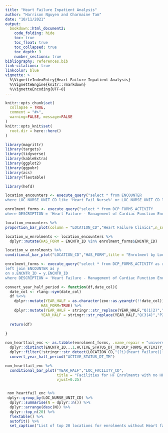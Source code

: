 ```yaml
---
title: "Heart Failure Inpatient Analysis"
author: "Harrison Nguyen and Charmaine Tam"
date: "10/11/2021"
output:  
  bookdown::html_document2:
    code_folding: hide
    toc: true
    toc_float: true
    toc_collapsed: true
    toc_depth: 3
    number_sections: true
bibliography: references.bib
link-citations: true
linkcolor: blue
vignette: >
  %\VignetteIndexEntry{Heart Failure Inpatient Analysis}
  %\VignetteEngine{knitr::rmarkdown}
  %\VignetteEncoding{UTF-8}
---
```


```r
knitr::opts_chunk$set(
  collapse = TRUE,
  comment = "#>",
  warning=FALSE, message=FALSE
)
knitr::opts_knit$set(
  root.dir = here::here()
)
```

```r

library(magrittr)
library(targets)
library(tidyverse)
library(kableExtra)
library(ggplot2)
library(ggpubr)
library(acs)
library(flextable)

library(hefd)

```


```r
location_encounters <- execute_query("select * from ENCOUNTER
where LOC_NURSE_UNIT_CD like 'Heart Fail Nurse%' or LOC_NURSE_UNIT_CD like 'Heart Failure Rev%'")

enrolment_forms <- execute_query("select * from DCP_FORMS_ACTIVITY
where DESCRIPTION = 'Heart Failure - Management of Cardiac Function Enrolment'")
```



```r
location_encounters %>%
proportion_bar_plot(column = "LOCATION_CD","Heart Failure Clinics",n_suffix = "encounters",vjust=0.25) + coord_flip()
```
```r

location_w_enrolments <- location_encounters %>%
  dplyr::mutate(HAS_FORM = ENCNTR_ID %in% enrolment_forms$ENCNTR_ID)
```

```r
location_w_enrolments %>%
conditional_bar_plot("LOCATION_CD","HAS_FORM",title = "Enrolment by Location","encounters",vjust=0.25) + coord_flip()
```

```r

enrolment_forms <- execute_query("select * from DCP_FORMS_ACTIVITY as x
left join ENCOUNTER as y
on x.ENCNTR_ID = y.ENCNTR_ID
where DESCRIPTION = 'Heart Failure - Management of Cardiac Function Enrolment'")
```
```r
convert_year_half_period <- function(df,date_col){
  date_col <- rlang::sym(date_col)
  df %<>% 
    dplyr::mutate(YEAR_HALF = as.character(zoo::as.yearqtr(!!date_col)),
                HAS_FORM=TRUE) %>%
    dplyr::mutate(YEAR_HALF = stringr::str_replace(YEAR_HALF,"Q(1|2)","P1"),
                YEAR_HALF = stringr::str_replace(YEAR_HALF,"Q(3|4)","P2"))
  
  return(df)
  
}

```
```r
non_heartfail_enc <- as.tibble(enrolment_forms, .name_repair = "universal") %>%
  dplyr::distinct(ENCNTR_ID...1,ACTIVE_STATUS_DT_TM,DCP_FORMS_ACTIVITY_ID,LOC_FACILITY_CD,LOCATION_CD,LOC_NURSE_UNIT_CD) %>%
  dplyr::filter(!stringr::str_detect(LOCATION_CD,"(?i)(heart failure)|(heart fail nurse)")) %>%
  convert_year_half_period("ACTIVE_STATUS_DT_TM")

non_heartfail_enc %>%
  conditional_bar_plot("YEAR_HALF","LOC_FACILITY_CD",
                       title = "Facilities for HF Enrolments with no HF clinic- related location",
                       vjust=0.25)


 non_heartfail_enc %>%
 dplyr::group_by(LOC_NURSE_UNIT_CD) %>%
  dplyr::summarise(N = dplyr::n()) %>%
  dplyr::arrange(desc(N)) %>%
  dplyr::top_n(20) %>%
  flextable() %>%
  autofit() %>%
  set_caption("List of top 20 locations for enrolments without Heart failure clinic location.")
```
